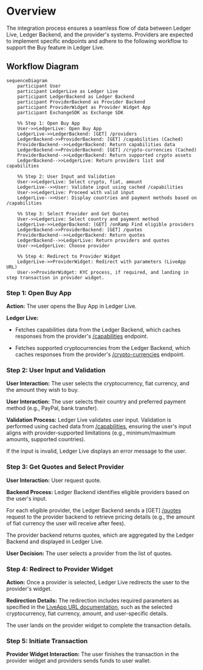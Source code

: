 
# Overview
The integration process ensures a seamless flow of data between Ledger Live, Ledger Backend, and the provider's systems. Providers are expected to implement specific endpoints and adhere to the following workflow to support the Buy feature in Ledger Live.

## Workflow Diagram

```mermaid
sequenceDiagram
    participant User
    participant LedgerLive as Ledger Live
    participant LedgerBackend as Ledger Backend
    participant ProviderBackend as Provider Backend
    participant ProviderWidget as Provider Widget App
    participant ExchangeSDK as Exchange SDK

    %% Step 1: Open Buy App
    User->>LedgerLive: Open Buy App
    LedgerLive->>LedgerBackend: [GET] /providers
    LedgerBackend->>ProviderBackend: [GET] /capabilities (Cached)
    ProviderBackend-->>LedgerBackend: Return capabilities data
    LedgerBackend->>ProviderBackend: [GET] /crypto-currencies (Cached)
    ProviderBackend-->>LedgerBackend: Return supported crypto assets
    LedgerBackend-->>LedgerLive: Return providers list and capabilities

    %% Step 2: User Input and Validation
    User->>LedgerLive: Select crypto, fiat, amount
    LedgerLive-->>User: Validate input using cached /capabilities
    User->>LedgerLive: Proceed with valid input
    LedgerLive-->>User: Display countries and payment methods based on /capabilities

    %% Step 3: Select Provider and Get Quotes
    User->>LedgerLive: Select country and payment method
    LedgerLive->>LedgerBackend: [GET] /onRamp Find eligible providers
    LedgerBackend->>ProviderBackend: [GET] /quotes
    ProviderBackend-->>LedgerBackend: Return quotes
    LedgerBackend-->>LedgerLive: Return providers and quotes
    User->>LedgerLive: Choose provider

    %% Step 4: Redirect to Provider Widget
    LedgerLive->>ProviderWidget: Redirect with parameters (LiveApp URL)
    User->>ProviderWidget: KYC process, if required, and landing in step transaction in provider widget.
```

### Step 1: Open Buy App

<b>Action:</b> The user opens the Buy App in Ledger Live.

<b>Ledger Live:</b>

- Fetches capabilities data from the Ledger Backend, which caches responses from the provider's [/capabilities](https://exchange-integration-buy.redoc.ly/#operation/getCapabilities) endpoint.

- Fetches supported cryptocurrencies from the Ledger Backend, which caches responses from the provider's [/crypto-currencies](https://exchange-integration-buy.redoc.ly/#operation/getCryptoCurrencies) endpoint.

### Step 2: User Input and Validation

<b>User Interaction:</b> The user selects the cryptocurrency, fiat currency, and the amount they wish to buy.

<b>User Interaction:</b> The user selects their country and preferred payment method (e.g., PayPal, bank transfer).

<b>Validation Process:</b> Ledger Live validates user input.
Validation is performed using cached data from [/capabilities](https://exchange-integration-buy.redoc.ly/#operation/getCapabilities), ensuring the user's input aligns with provider-supported limitations (e.g., minimum/maximum amounts, supported countries).

If the input is invalid, Ledger Live displays an error message to the user.

### Step 3: Get Quotes and Select Provider

<b>User Interaction:</b> User request quote.

<b>Backend Process:</b> Ledger Backend identifies eligible providers based on the user's input.

For each eligible provider, the Ledger Backend sends a [GET] [/quotes](https://exchange-integration-buy.redoc.ly/#operation/getQuote) request to the provider backend to retrieve pricing details (e.g., the amount of fiat currency the user will receive after fees).

The provider backend returns quotes, which are aggregated by the Ledger Backend and displayed in Ledger Live.

<b>User Decision:</b> The user selects a provider from the list of quotes.

### Step 4: Redirect to Provider Widget

<b>Action:</b> Once a provider is selected, Ledger Live redirects the user to the provider's widget.

<b>Redirection Details:</b> The redirection includes required parameters as specified in the [LiveApp URL documentation](../buy/providers-liveapp), such as the selected cryptocurrency, fiat currency, amount, and user-specific details.

The user lands on the provider widget to complete the transaction details.

### Step 5: Initiate Transaction

<b>Provider Widget Interaction:</b> The user finishes the transaction in the provider widget and providers sends funds to user wallet.
